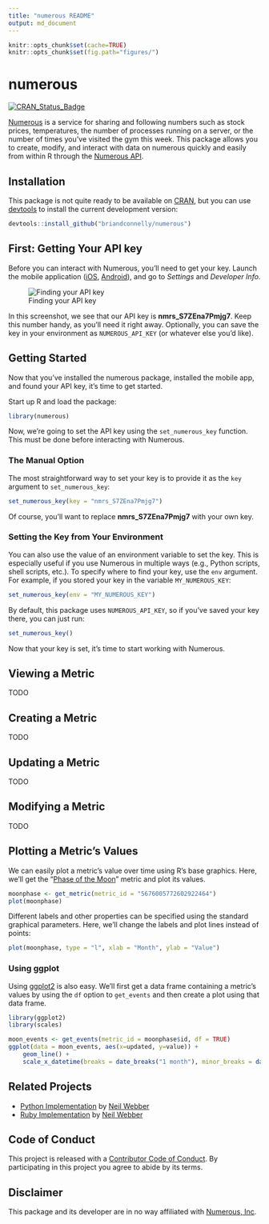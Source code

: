```yaml
---
title: "numerous README"
output: md_document
---
```


```r
knitr::opts_chunk$set(cache=TRUE)
knitr::opts_chunk$set(fig.path="figures/")
```

# numerous

[![CRAN_Status_Badge](http://www.r-pkg.org/badges/version/numerous)](http://cran.r-project.org/package=numerous)

[Numerous](http://numerousapp.com) is a service for sharing and following numbers such as stock prices, temperatures, the number of processes running on a server, or the number of times you've visited the gym this week.
This package allows you to create, modify, and interact with data on numerous quickly and easily from within R through the [Numerous API](https://developer.numerousapp.com).


## Installation

This package is not quite ready to be available on [CRAN](http://cran.r-project.org), but you can use [devtools](http://cran.r-project.org/web/packages/devtools/index.html) to install the current development version:

```r
devtools::install_github("briandconnelly/numerous")
```


## First: Getting Your API key

Before you can interact with Numerous, you'll need to get your key.
Launch the mobile application ([iOS](https://itunes.apple.com/us/app/numerous-lifes-most-important/id797642904?mt=8), [Android](https://play.google.com/store/apps/details?id=com.numerousapp)), and go to *Settings* and *Developer Info*.

![Finding your API key](https://raw.githubusercontent.com/briandconnelly/numerous/master/figures/screenshot_apikey.png)

In this screenshot, we see that our API key is **nmrs_S7ZEna7Pmjg7**.
Keep this number handy, as you'll need it right away.
Optionally, you can save the key in your environment as `NUMEROUS_API_KEY` (or whatever else you'd like).


## Getting Started

Now that you've installed the numerous package, installed the mobile app, and found your API key, it's time to get started.

Start up R and load the package:

```r
library(numerous)
```

Now, we're going to set the API key using the `set_numerous_key` function.
This must be done before interacting with Numerous.


### The Manual Option

The most straightforward way to set your key is to provide it as the `key` argument to `set_numerous_key`:

```r
set_numerous_key(key = "nmrs_S7ZEna7Pmjg7")
```

Of course, you'll want to replace **nmrs_S7ZEna7Pmjg7** with your own key.


### Setting the Key from Your Environment

You can also use the value of an environment variable to set the key.
This is especially useful if you use Numerous in multiple ways (e.g., Python scripts, shell scripts, etc.).
To specify where to find your key, use the `env` argument.
For example, if you stored your key in the variable `MY_NUMEROUS_KEY`:

```r
set_numerous_key(env = "MY_NUMEROUS_KEY")
```

By default, this package uses `NUMEROUS_API_KEY`, so if you've saved your key there, you can just run:

```r
set_numerous_key()
```

Now that your key is set, it's time to start working with Numerous.


## Viewing a Metric

TODO


## Creating a Metric

TODO


## Updating a Metric

TODO


## Modifying a Metric

TODO


## Plotting a Metric's Values

We can easily plot a metric's value over time using R's base graphics. Here,
we'll get the "[Phase of the Moon](http://n.numerousapp.com/m/174g84eoxlja8)" metric and plot its values.

```r
moonphase <- get_metric(metric_id = "5676005772602922464")
plot(moonphase)
```

Different labels and other properties can be specified using the
standard graphical parameters. Here, we'll change the labels and plot lines 
instead of points:

```r
plot(moonphase, type = "l", xlab = "Month", ylab = "Value")
```


### Using ggplot

Using [ggplot2](http://cran.r-project.org/web/packages/ggplot2/index.html) is also
easy. We'll first get a data frame containing a metric's values by using the `df`
option to `get_events` and then create a plot using that data frame.

```r
library(ggplot2)
library(scales)

moon_events <- get_events(metric_id = moonphase$id, df = TRUE)
ggplot(data = moon_events, aes(x=updated, y=value)) +
    geom_line() +
    scale_x_datetime(breaks = date_breaks("1 month"), minor_breaks = date_breaks("1 week"))
```




## Related Projects

- [Python Implementation](https://github.com/outofmbufs/Nappy) by [Neil Webber](http://www.neilwebber.com/)
- [Ruby Implementation](https://github.com/outofmbufs/numeruby) by [Neil Webber](http://www.neilwebber.com/)


## Code of Conduct

This project is released with a [Contributor Code of Conduct](CONDUCT.md). By participating in this project you agree to abide by its terms.


## Disclaimer

This package and its developer are in no way affiliated with [Numerous, Inc](http://numerousapp.com).
